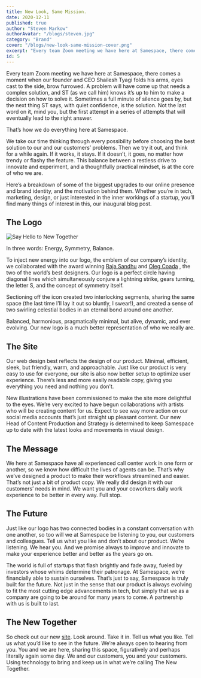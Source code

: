 ```yaml
---
title: New Look, Same Mission.
date: 2020-12-11
published: true
author: "Steven Markow"
authorAvatar: "/blogs/steven.jpg"
category: "Brand"
cover: "/blogs/new-look-same-mission-cover.png"
excerpt: "Every team Zoom meeting we have here at Samespace, there comes a moment when our founder and CEO Shailesh Tyagi folds his arms, eyes cast to the side, brow furrowed."
id: 5
---
```


Every team Zoom meeting we have here at Samespace, there comes a moment when our founder and CEO Shailesh Tyagi folds his arms, eyes cast to the side, brow furrowed. A problem will have come up that needs a complex solution, and ST (as we call him) knows it’s up to him to make a decision on how to solve it. Sometimes a full minute of silence goes by, but the next thing ST says, with quiet confidence, is the solution. Not the last word on it, mind you, but the first attempt in a series of attempts that will eventually lead to the right answer.

That’s how we do everything here at Samespace.

We take our time thinking through every possibility before choosing the best solution to our and our customers’ problems. Then we try it out, and think for a while again. If it works, it stays. If it doesn’t, it goes, no matter how trendy or flashy the feature. This balance between a restless drive to innovate and experiment, and a thoughtfully practical mindset, is at the core of who we are.

Here’s a breakdown of some of the biggest upgrades to our online presence and brand identity, and the motivation behind them. Whether you’re in tech, marketing, design, or just interested in the inner workings of a startup, you’ll find many things of interest in this, our inaugural blog post.

## The Logo

![Say Hello to New Together](/blogs/logo-grid.png)

In three words: Energy, Symmetry, Balance.

To inject new energy into our logo, the emblem of our company’s identity, we collaborated with the award winning [Raja Sandhu](https://www.rajasandhu.com/) and [Oleg Coada](https://dribbble.com/olegcoada) , the two of the world’s best designers. Our logo is a perfect circle having diagonal lines which simultaneously conjure a lightning strike, gears turning, the letter S, and the concept of symmetry itself.

Sectioning off the icon created two interlocking segments, sharing the same space (the last time I’ll lay it out so bluntly, I swear!), and created a sense of two swirling celestial bodies in an eternal bond around one another.

Balanced, harmonious, pragmatically minimal, but alive, dynamic, and ever evolving. Our new logo is a much better representation of who we really are.

## The Site

Our web design best reflects the design of our product. Minimal, efficient, sleek, but friendly, warm, and approachable. Just like our product is very easy to use for everyone, our site is also now better setup to optimize user experience. There’s less and more easily readable copy, giving you everything you need and nothing you don’t.

New illustrations have been commissioned to make the site more delightful to the eyes. We’re very excited to have begun collaborations with artists who will be creating content for us. Expect to see way more action on our social media accounts that’s just straight up pleasant content. Our new Head of Content Production and Strategy is determined to keep Samespace up to date with the latest looks and movements in visual design.

## The Message

We here at Samespace have all experienced call center work in one form or another, so we know how difficult the lives of agents can be. That’s why we’ve designed a product to make their workflows streamlined and easier. That’s not just a bit of product copy. We really did design it with our customers’ needs in mind. We want you and your coworkers daily work experience to be better in every way. Full stop.

## The Future

Just like our logo has two connected bodies in a constant conversation with one another, so too will we at Samespace be listening to you, our customers and colleagues. Tell us what you like and don’t about our product. We’re listening. We hear you. And we promise always to improve and innovate to make your experience better and better as the years go on.

The world is full of startups that flash brightly and fade away, fueled by investors whose whims determine their patronage. At Samespace, we’re financially able to sustain ourselves. That’s just to say, Samespace is truly built for the future. Not just in the sense that our product is always evolving to fit the most cutting edge advancements in tech, but simply that we as a company are going to be around for many years to come. A partnership with us is built to last.

## The New Together

So check out our new [site](https://www.samespace.com). Look around. Take it in. Tell us what you like. Tell us what you’d like to see in the future. We’re always open to hearing from you. You and we are here, sharing this space, figuratively and perhaps literally again some day. We and our customers, you and your customers. Using technology to bring and keep us in what we’re calling The New Together.

